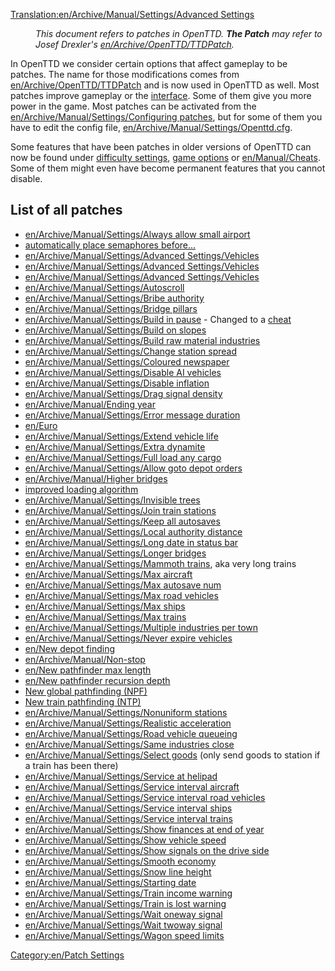 [[Translation:en/Archive/Manual/Settings/Advanced Settings]]
{{en/Manual/Navigation}}
:''This document refers to patches in OpenTTD. '''The Patch''' may refer to Josef Drexler's [[en/Archive/OpenTTD/TTDPatch]].''

In OpenTTD we consider certain options that affect gameplay to be patches. The name for those modifications comes from [[en/Archive/OpenTTD/TTDPatch]] and is now used in OpenTTD as well. Most patches improve gameplay or the [[en/Manual/Game interface|interface]]. Some of them give you more power in the game. Most patches can be activated from the [[en/Archive/Manual/Settings/Configuring patches]], but for some of them you have to edit the config file, [[en/Archive/Manual/Settings/Openttd.cfg]].

Some features that have been patches in older versions of OpenTTD can now be found under [[en/Archive/Manual/Settings/Difficulty|difficulty settings]], [[en/Manual/Game options window|game options]] or [[en/Manual/Cheats]]. Some of them might even have become permanent features that you cannot disable.

==List of all patches==
*[[en/Archive/Manual/Settings/Always allow small airport]]
*[[en/Archive/Manual/Settings/Semaphore Build Before|automatically place semaphores before...]]
*[[en/Archive/Manual/Settings/Advanced Settings/Vehicles]]
*[[en/Archive/Manual/Settings/Advanced Settings/Vehicles]]
*[[en/Archive/Manual/Settings/Advanced Settings/Vehicles]]
*[[en/Archive/Manual/Settings/Autoscroll]]
*[[en/Archive/Manual/Settings/Bribe authority]]
*[[en/Archive/Manual/Settings/Bridge pillars]]
*[[en/Archive/Manual/Settings/Build in pause]] - Changed to a [[en/Manual/Cheats|cheat]]
*[[en/Archive/Manual/Settings/Build on slopes]]
*[[en/Archive/Manual/Settings/Build raw material industries]]
*[[en/Archive/Manual/Settings/Change station spread]]
*[[en/Archive/Manual/Settings/Coloured newspaper]]
*[[en/Archive/Manual/Settings/Disable AI vehicles]]
*[[en/Archive/Manual/Settings/Disable inflation]]
*[[en/Archive/Manual/Settings/Drag signal density]]
*[[en/Archive/Manual/Ending year]]
*[[en/Archive/Manual/Settings/Error message duration]]
*[[en/Euro]]
*[[en/Archive/Manual/Settings/Extend vehicle life]]
*[[en/Archive/Manual/Settings/Extra dynamite]]
*[[en/Archive/Manual/Settings/Full load any cargo]]
*[[en/Archive/Manual/Settings/Allow goto depot orders]]
*[[en/Archive/Manual/Higher bridges]]
*[[en/Archive/Manual/Settings/Improved Loading|improved loading algorithm]]
*[[en/Archive/Manual/Settings/Invisible trees]]
*[[en/Archive/Manual/Settings/Join train stations]]
*[[en/Archive/Manual/Settings/Keep all autosaves]]
*[[en/Archive/Manual/Settings/Local authority distance]]
*[[en/Archive/Manual/Settings/Long date in status bar]]
*[[en/Archive/Manual/Settings/Longer bridges]]
*[[en/Archive/Manual/Settings/Mammoth trains]], aka very long trains
*[[en/Archive/Manual/Settings/Max aircraft]]
*[[en/Archive/Manual/Settings/Max autosave num]]
*[[en/Archive/Manual/Settings/Max road vehicles]]
*[[en/Archive/Manual/Settings/Max ships]]
*[[en/Archive/Manual/Settings/Max trains]]
*[[en/Archive/Manual/Settings/Multiple industries per town]]
*[[en/Archive/Manual/Settings/Never expire vehicles]]
*[[en/New depot finding]]
*[[en/Archive/Manual/Non-stop]]
*[[en/New pathfinder max length]]
*[[en/New pathfinder recursion depth]]
*[[en/Archive/Manual/Settings/New global pathfinding|New global pathfinding (NPF)]]
*[[en/Archive/Manual/Settings/New train pathfinding|New train pathfinding (NTP)]]
*[[en/Archive/Manual/Settings/Nonuniform stations]]
*[[en/Archive/Manual/Settings/Realistic acceleration]]
*[[en/Archive/Manual/Settings/Road vehicle queueing]]
*[[en/Archive/Manual/Settings/Same industries close]]
*[[en/Archive/Manual/Settings/Select goods]] (only send goods to station if a train has been there)
*[[en/Archive/Manual/Settings/Service at helipad]]
*[[en/Archive/Manual/Settings/Service interval aircraft]]
*[[en/Archive/Manual/Settings/Service interval road vehicles]]
*[[en/Archive/Manual/Settings/Service interval ships]]
*[[en/Archive/Manual/Settings/Service interval trains]]
*[[en/Archive/Manual/Settings/Show finances at end of year]]
*[[en/Archive/Manual/Settings/Show vehicle speed]]
*[[en/Archive/Manual/Settings/Show signals on the drive side]]
*[[en/Archive/Manual/Settings/Smooth economy]]
*[[en/Archive/Manual/Settings/Snow line height]]
*[[en/Archive/Manual/Settings/Starting date]]
*[[en/Archive/Manual/Settings/Train income warning]]
*[[en/Archive/Manual/Settings/Train is lost warning]]
*[[en/Archive/Manual/Settings/Wait oneway signal]]
*[[en/Archive/Manual/Settings/Wait twoway signal]]
*[[en/Archive/Manual/Settings/Wagon speed limits]]

[[Category:en/Patch Settings]]